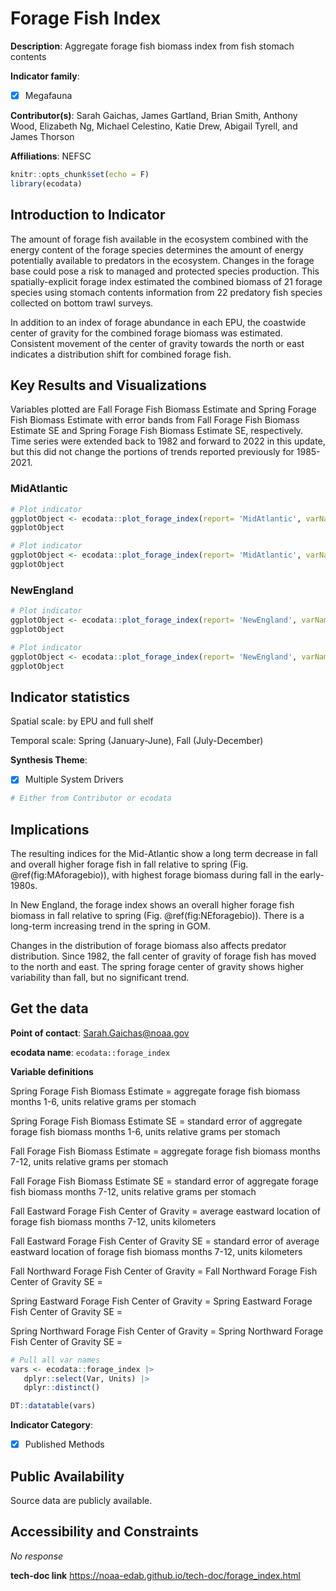 # Forage Fish Index

**Description**: Aggregate forage fish biomass index from fish stomach contents

**Indicator family**: 

- [X] Megafauna


**Contributor(s)**: Sarah Gaichas, James Gartland, Brian Smith, Anthony Wood, Elizabeth Ng, Michael Celestino, Katie Drew, Abigail Tyrell, and James Thorson

**Affiliations**: NEFSC

```{r echo=FALSE}
knitr::opts_chunk$set(echo = F)
library(ecodata)
```
## Introduction to Indicator
The amount of forage fish available in the ecosystem combined with the energy content of the forage species determines the amount of energy potentially available to predators in the ecosystem. Changes in the forage base could pose a risk to managed and protected species production. This spatially-explicit forage index estimated the combined biomass of 21 forage species using stomach contents information from 22 predatory fish species collected on bottom trawl surveys. 

In addition to an index of forage abundance in each EPU, the coastwide center of gravity for the combined forage biomass was estimated. Consistent movement of the center of gravity towards the north or east indicates a distribution shift for combined forage fish.

## Key Results and Visualizations
Variables plotted are Fall Forage Fish Biomass Estimate and Spring Forage Fish Biomass Estimate with error bands from Fall Forage Fish Biomass Estimate SE and Spring Forage Fish Biomass Estimate SE, respectively. Time series were extended back to 1982 and forward to 2022 in this update, but this did not change the portions of trends reported previously for 1985-2021.

### MidAtlantic

```{r plot_forage_indexMidAtlanticindex}
# Plot indicator
ggplotObject <- ecodata::plot_forage_index(report= 'MidAtlantic', varName= 'index')
ggplotObject
```

```{r plot_forage_indexMidAtlanticcog}
# Plot indicator
ggplotObject <- ecodata::plot_forage_index(report= 'MidAtlantic', varName= 'cog')
ggplotObject
```

### NewEngland

```{r plot_forage_indexNewEnglandindex}
# Plot indicator
ggplotObject <- ecodata::plot_forage_index(report= 'NewEngland', varName= 'index')
ggplotObject
```

```{r plot_forage_indexNewEnglandcog}
# Plot indicator
ggplotObject <- ecodata::plot_forage_index(report= 'NewEngland', varName= 'cog')
ggplotObject
```


## Indicator statistics 
Spatial scale: by EPU and full shelf

Temporal scale: Spring (January-June), Fall (July-December)

**Synthesis Theme**:

- [X] Multiple System Drivers


```{r autostats_forage_index}
# Either from Contributor or ecodata
```

## Implications
The resulting indices for the Mid-Atlantic show a long term decrease in fall and overall higher forage fish in fall relative to spring (Fig. \@ref(fig:MAforagebio)), with highest forage biomass during fall in the early-1980s. 

In New England, the forage index shows an overall higher forage fish biomass in fall relative to spring (Fig. \@ref(fig:NEforagebio)). There is a long-term increasing trend in the spring in GOM.  

Changes in the distribution of forage biomass also affects predator distribution. Since 1982, the fall center of gravity of forage fish has moved to the north and east. The spring forage center of gravity shows higher variability than fall, but no significant trend.

## Get the data

**Point of contact**: [Sarah.Gaichas@noaa.gov](mailto:Sarah.Gaichas@noaa.gov){.email}

**ecodata name**: `ecodata::forage_index`

**Variable definitions**

Spring Forage Fish Biomass Estimate = aggregate forage fish biomass months 1-6, units relative grams per stomach 
Spring Forage Fish Biomass Estimate SE = standard error of aggregate forage fish biomass months 1-6, units relative grams per stomach 
Fall Forage Fish Biomass Estimate = aggregate forage fish biomass months 7-12, units relative grams per stomach 
Fall Forage Fish Biomass Estimate SE = standard error of aggregate forage fish biomass months 7-12, units relative grams per stomach 
Fall Eastward Forage Fish Center of Gravity =  average eastward location of forage fish biomass months 7-12, units kilometers      
Fall Eastward Forage Fish Center of Gravity SE = standard error of average eastward location of forage fish biomass months 7-12, units kilometers 
Fall Northward Forage Fish Center of Gravity =  Fall Northward Forage Fish Center of Gravity SE =  
Spring Eastward Forage Fish Center of Gravity =  Spring Eastward Forage Fish Center of Gravity SE =  
Spring Northward Forage Fish Center of Gravity =  Spring Northward Forage Fish Center of Gravity SE =

```{r vars_forage_index}
# Pull all var names
vars <- ecodata::forage_index |>
   dplyr::select(Var, Units) |>
   dplyr::distinct()

DT::datatable(vars)
```
**Indicator Category**:

- [X] Published Methods


## Public Availability

Source data are publicly available.

## Accessibility and Constraints

_No response_

**tech-doc link**
<https://noaa-edab.github.io/tech-doc/forage_index.html>

